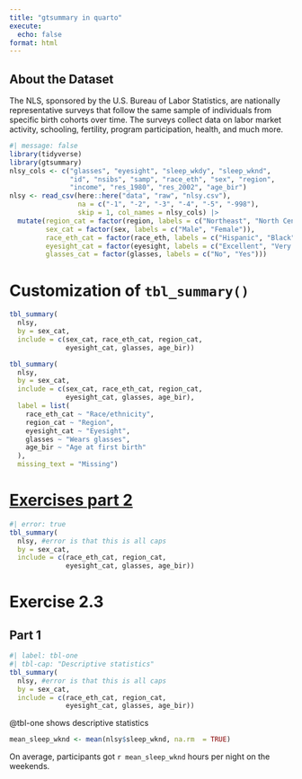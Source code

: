 ```yaml
---
title: "gtsummary in quarto"
execute: 
  echo: false
format: html
---
```

## About the Dataset
The NLS, sponsored by the U.S. Bureau of Labor Statistics, are nationally representative surveys that follow the same sample of individuals from specific birth cohorts over time. The surveys collect data on labor market activity, schooling, fertility, program participation, health, and much more. 
```r
#| message: false
library(tidyverse)
library(gtsummary)
nlsy_cols <- c("glasses", "eyesight", "sleep_wkdy", "sleep_wknd", 
               "id", "nsibs", "samp", "race_eth", "sex", "region", 
               "income", "res_1980", "res_2002", "age_bir")
nlsy <- read_csv(here::here("data", "raw", "nlsy.csv"), 
                 na = c("-1", "-2", "-3", "-4", "-5", "-998"),
                 skip = 1, col_names = nlsy_cols) |> 
  mutate(region_cat = factor(region, labels = c("Northeast", "North Central", "South", "West")),
         sex_cat = factor(sex, labels = c("Male", "Female")),
         race_eth_cat = factor(race_eth, labels = c("Hispanic", "Black", "Non-Black, Non-Hispanic")),
         eyesight_cat = factor(eyesight, labels = c("Excellent", "Very good", "Good", "Fair", "Poor")),
         glasses_cat = factor(glasses, labels = c("No", "Yes"))) 
```

# Customization of `tbl_summary()`

```r
tbl_summary(
  nlsy,
  by = sex_cat,
  include = c(sex_cat, race_eth_cat, region_cat,
              eyesight_cat, glasses, age_bir))
```

```r
tbl_summary(
  nlsy,
  by = sex_cat,
  include = c(sex_cat, race_eth_cat, region_cat,
              eyesight_cat, glasses, age_bir),
  label = list(
    race_eth_cat ~ "Race/ethnicity",
    region_cat ~ "Region",
    eyesight_cat ~ "Eyesight",
    glasses ~ "Wears glasses",
    age_bir ~ "Age at first birth"
  ),
  missing_text = "Missing")
```

# <u> Exercises part 2</u>
```r
#| error: true
tbl_summary(
  nlsy, #error is that this is all caps 
  by = sex_cat,
  include = c(race_eth_cat, region_cat,
              eyesight_cat, glasses, age_bir))
```

# Exercise 2.3

## Part 1
```r
#| label: tbl-one
#| tbl-cap: "Descriptive statistics"
tbl_summary(
  nlsy, #error is that this is all caps 
  by = sex_cat,
  include = c(race_eth_cat, region_cat,
              eyesight_cat, glasses, age_bir))
```

@tbl-one shows descriptive statistics 

```r
mean_sleep_wknd <- mean(nlsy$sleep_wknd, na.rm  = TRUE)
```

On average, participants got `r mean_sleep_wknd` hours per night on the weekends. 
